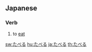 ==Japanese==
===Verb===
{{ja-verb|h|rom=taberu}}
# {{ja-def|食べる}} to [[eat]]

[[sw:たべる]]
[[hu:たべる]]
[[ja:たべる]]
[[th:たべる]]